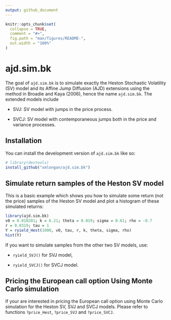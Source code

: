```yaml
---
output: github_document
---
```

<!-- build with `devtools::build_readme()` -->

<!-- README.md is generated from README.Rmd. Please edit that file -->

```r
knitr::opts_chunk$set(
  collapse = TRUE,
  comment = "#>",
  fig.path = "man/figures/README-",
  out.width = "100%"
)
```

# ajd.sim.bk

<!-- badges: start -->
<!-- badges: end -->

The goal of `ajd.sim.bk` is to simulate exactly the Heston 
Stochastic Volatility (SV) model and its Affine Jump Diffusion (AJD) 
extensions using the method in Broadie and Kaya (2006), hence the 
name `ajd.sim.bk`. The extended models include

- SVJ: SV model with jumps in the price process.

- SVCJ: SV model with contemporaneous jumps both in the price and variance
  processes.


## Installation

You can install the development version of `ajd.sim.bk` like so:

``` r
# library(devtools)
install_github("xmlongan/ajd.sim.bk")
```

## Simulate return samples of the Heston SV model

This is a basic example which shows you how to simulate some return 
(not the price) samples of the Heston SV model and plot a histogram of these
simulated returns:

```r
library(ajd.sim.bk)
v0 = 0.010201; k = 6.21; theta = 0.019; sigma = 0.61; rho = -0.7
r = 0.0319; tau = 1
Y = ryield_Hest(1000, v0, tau, r, k, theta, sigma, rho)
hist(Y)
```

If you want to simulate samples from the other two SV models, use:

- `ryield_SVJ()` for SVJ model,

- `ryield_SVCJ()` for SVCJ model.

## Pricing the European call option Using Monte Carlo simulation

If your are interested in pricing the European call option using Monte Carlo
simulation for the Heston SV, SVJ and SVCJ models. Please refer to functions
`?price_Hest`, `?price_SVJ` and `?price_SVCJ`.
